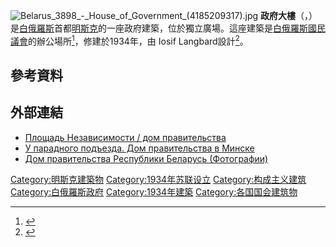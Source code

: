 {{coord|53|53|46|N|27|32|41.2|E|type:landmark_region:BE|display=inline,title}} 
[[File:Belarus_3898_-_House_of_Government_(4185209317).jpg|thumb]]
'''政府大樓'''（{{lang-be|Дом урада}}，{{lang-ru|Дом правительства}}）是[[白俄羅斯|白俄羅斯]]首都[[明斯克|明斯克]]的一座政府建築，位於獨立廣場。這座建築是[[白俄羅斯國民議會|白俄羅斯國民議會]]的辦公場所<ref>{{Cite web|url=http://knowbysight.info/1_BELOR/03491.asp|title=03491|website=knowbysight.info|access-date=2019-06-03|archive-date=2017-09-09|archive-url=https://web.archive.org/web/20170909141702/http://www.knowbysight.info/1_BELOR/03491.asp|dead-url=no}}</ref>，修建於1934年，由 Iosif Langbard設計<ref>{{Cite web|url=http://www.comtourist.com/travel/minsk/minsk-architecture|title=Stalinist architecture of Minsk|website=www.comtourist.com|access-date=2019-06-03|archive-date=2019-06-05|archive-url=https://web.archive.org/web/20190605022234/http://www.comtourist.com/travel/minsk/minsk-architecture|dead-url=no}}</ref>。 
==參考資料==
{{reflist}}
==外部連結==
{{Commonscat|House of Government (Minsk)}}
*[https://m.youtube.com/watch?v=1ViNtiLbVjY Площадь Независимости / дом правительства]
*[https://m.youtube.com/watch?v=yh-BLjHaQHc У парадного подъезда. Дом правительства в Минске]
*[https://rutraveller.ru/place/55467 Дом правительства Республики Беларусь (Фотографии)] {{Wayback|url=https://rutraveller.ru/place/55467 |date=20190604024714 }}
[[Category:明斯克建築物|Category:明斯克建築物]]
[[Category:1934年苏联设立|Category:1934年苏联设立]]
[[Category:构成主义建筑|Category:构成主义建筑]]
[[Category:白俄羅斯政府|Category:白俄羅斯政府]]
[[Category:1934年建築|Category:1934年建築]]
[[Category:各国国会建筑物|Category:各国国会建筑物]]